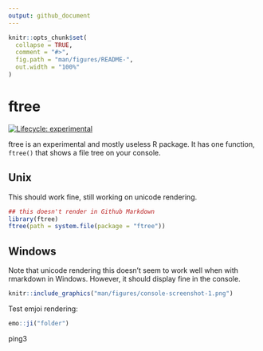 ```yaml
---
output: github_document
---
```


<!-- README.md is generated from README.Rmd. Please edit that file -->

```r
knitr::opts_chunk$set(
  collapse = TRUE,
  comment = "#>",
  fig.path = "man/figures/README-",
  out.width = "100%"
)
```

# ftree

<!-- badges: start -->
[![Lifecycle: experimental](https://img.shields.io/badge/lifecycle-experimental-orange.svg)](https://lifecycle.r-lib.org/articles/stages.html#experimental)
<!-- badges: end -->

ftree is an experimental and mostly useless R package. It has one function, `ftree()` that shows a file tree on your console.

## Unix

This should work fine, still working on unicode rendering.

```r
## this doesn't render in Github Markdown
library(ftree)
ftree(path = system.file(package = "ftree"))
```

## Windows

Note that unicode rendering this doesn't seem to work well when with rmarkdown in Windows. However, it should display fine in the console. 

```r
knitr::include_graphics("man/figures/console-screenshot-1.png")
```

Test emjoi rendering:

```r
emo::ji("folder")
```

ping3

